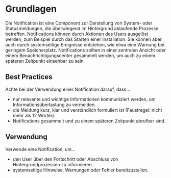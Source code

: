 # Grundlagen
Die Notification ist eine Component zur Darstellung von System- oder Statusmeldungen, die überwiegend im Hintergrund ablaufende Prozesse betreffen. Notifications können durch Aktionen des Users ausgelöst werden, zum Beispiel durch das Starten einer Installation. Sie können aber auch durch systemseitige Ereignisse entstehen, wie etwa eine Warnung bei geringem Speicherplatz.  Notifications sollten in einer zentralen Ansicht oder einem Benachrichtigungscenter gesammelt werden, um auch zu einem späteren Zeitpunkt einsehbar zu sein. 

## Best Practices
Achte bei der Verwendung einer Notification darauf, dass…
* nur relevante und wichtige Informationen kommuniziert werden, um Informationsüberlastung zu vermeiden.
* die Meldung kurz, klar und verständlich formuliert ist (Faustregel: nicht mehr als 12 Wörter). 
* Notifications gesammelt und zu einem späteren Zeitpunkt abrufbar sind.

## Verwendung
Verwende eine Notification, um…
* den User über den Fortschritt oder Abschluss von Hintergrundprozessen zu informieren.
* systemseitige Hinweise, Warnungen oder Fehler bereitzustellen.
